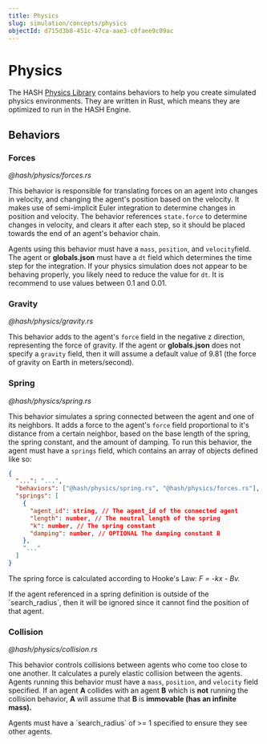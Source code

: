 ```yaml
---
title: Physics
slug: simulation/concepts/physics
objectId: d715d3b8-451c-47ca-aae3-c0faee9c09ac
---
```


# Physics

The HASH [Physics Library](/@hash/physics) contains behaviors to help you create simulated physics environments. They are written in Rust, which means they are optimized to run in the HASH Engine.

## Behaviors

### Forces

_@hash/physics/forces.rs_

This behavior is responsible for translating forces on an agent into changes in velocity, and changing the agent's position based on the velocity. It makes use of semi-implicit Euler integration to determine changes in position and velocity. The behavior references `state.force` to determine changes in velocity, and clears it after each step, so it should be placed towards the end of an agent's behavior chain.

Agents using this behavior must have a `mass`, `position`, and `velocity`field. The agent or **globals.json** must have a `dt` field which determines the time step for the integration. If your physics simulation does not appear to be behaving properly, you likely need to reduce the value for `dt`. It is recommend to use values between 0.1 and 0.01.

### Gravity

_@hash/physics/gravity.rs_

This behavior adds to the agent's `force` field in the negative z direction, representing the force of gravity. If the agent or **globals.json** does not specify a `gravity` field, then it will assume a default value of 9.81 \(the force of gravity on Earth in meters/second\).

### Spring

_@hash/physics/spring.rs_

This behavior simulates a spring connected between the agent and one of its neighbors. It adds a force to the agent's `force` field proportional to it's distance from a certain neighbor, based on the base length of the spring, the spring constant, and the amount of damping. To run this behavior, the agent must have a `springs` field, which contains an array of objects defined like so:

```json
{
  "...": "...",
  "behaviors": ["@hash/physics/spring.rs", "@hash/physics/forces.rs"],
  "springs": [
    {
      "agent_id": string, // The agent_id of the connected agent
      "length": number, // The neutral length of the spring
      "k": number, // The spring constant
      "damping": number, // OPTIONAL The damping constant B
    },
    "..."
  ]
}
```

The spring force is calculated according to Hooke's Law: _F = -kx - Bv._

<Hint style="warning">
  If the agent referenced in a spring definition is outside of the
  `search_radius`, then it will be ignored since it cannot find the position of
  that agent.
</Hint>

### Collision

_@hash/physics/collision.rs_

This behavior controls collisions between agents who come too close to one another. It calculates a purely elastic collision between the agents. Agents running this behavior must have a `mass`, `position`, and `velocity` field specified. If an agent **A** collides with an agent **B** which is **not** running the collision behavior, **A** will assume that **B** is **immovable \(has an infinite mass\).**

<Hint style="warning">
  Agents must have a `search_radius` of &gt;= 1 specified to ensure they see
  other agents.
</Hint>
